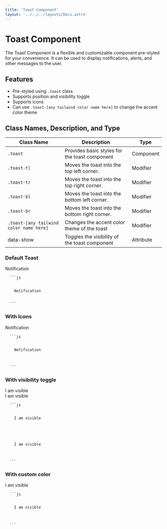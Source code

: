 ```yaml
---
title: 'Toast Component'
layout: '../../../layouts/Docs.astro'
---
```



# Toast Component

The Toast Component is a flexible and customizable component pre-styled for your convenience. It can be used to display notifications, alerts, and other messages to the user.

## Features

- Pre-styled using `.toast` class
- Supports position and visibility toggle
- Supports icons
- Can use `.toast-[any tailwind color name here]` to change the accent color theme

## Class Names, Description, and Type

| Class Name                              | Description                                   | Type      |
| --------------------------------------- | --------------------------------------------- | --------- |
| `.toast`                                | Provides basic styles for the toast component | Component |
| `.toast-tl`                             | Moves the toast into the top left corner.     | Modifier  |
| `.toast-tr`                             | Moves the toast into the top right corner.    | Modifier  |
| `.toast-bl`                             | Moves the toast into the bottom left corner.  | Modifier  |
| `.toast-br`                             | Moves the toast into the bottom right corner. | Modifier  |
| `.toast-[any tailwind color name here]` | Changes the accent color theme of the toast   | Modifier  |
| data-show                               | Toggles the visibility of the toast component | Attribute |

### Default Toast

<Preview client:load>
  <div class='toast z-0'>
    <span>Notification</span>
  </div>
</Preview>
<Code>
  ```js
  <div class='toast z-0'>
    <span>Notification</span>
  </div>
  ```
</Code>

### With Icons

<Preview client:load>
  <div class='toast z-0'>
    <span>Notification</span>
    <IconX />
  </div>
</Preview>
<Code>
  ```js
  <div class='toast z-0'>
    <span>Notification</span>
    <IconX />
  </div>
  ```
</Code>

### With visibility toggle

<Preview client:load>
  <div data-show='true' class='toast'>
    <span>I am visible</span>
    <IconX />
  </div>
  <div data-show='false' class='toast'>
    <span>I am visible</span>
    <IconX />
  </div>
</Preview>
<Code>
  ```js
  <div data-show='true' class='toast'>
    <span>I am visible</span>
    <IconX />
  </div>
  <div data-show='false' class='toast'>
    <span>I am visible</span>
    <IconX />
  </div>
  ```
</Code>

### With custom color

<Preview client:load>
  <div data-show='true' class='toast toast-green'>
    <span>I am visible</span>
    <IconX />
  </div>
</Preview>
<Code>
  ```js
  <div data-show='true' class='toast toast-green'>
    <span>I am visible</span>
    <IconX />
  </div>
  ```
</Code>
